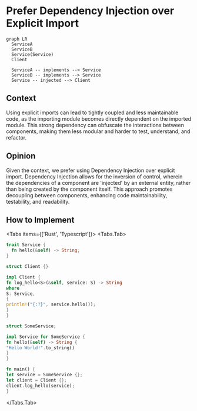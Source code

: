 
# Prefer Dependency Injection over Explicit Import

```mermaid
graph LR
  ServiceA
  ServiceB
  Service(Service)
  Client

  ServiceA -- implements --> Service
  ServiceB -- implements --> Service
  Service -- injected --> Client
```

## Context

Using explicit imports can lead to tightly coupled and less maintainable code, as the importing module becomes directly dependent on the imported module. This strong dependency can obfuscate the interactions between components, making them less modular and harder to test, understand, and refactor.

## Opinion

Given the context, we prefer using Dependency Injection over explicit import. Dependency Injection allows for the inversion of control, wherein the dependencies of a component are 'injected' by an external entity, rather than being created by the component itself. This approach promotes decoupling between components, enhancing code maintainability, testability, and readability.

## How to Implement

<Tabs items={['Rust', 'Typescript']}>
<Tabs.Tab>
```rust
trait Service {
  fn hello(&self) -> String;
}

struct Client {}

impl Client {
fn log_hello<S>(&self, service: S) -> String
where
S: Service,
{
println!("{:?}", service.hello());
}
}

struct SomeService;

impl Service for SomeService {
fn hello(&self) -> String {
"Hello World!".to_string()
}
}

fn main() {
let service = SomeService {};
let client = Client {};
client.log_hello(service);
}

```
</Tabs.Tab>
</Tabs>
```
